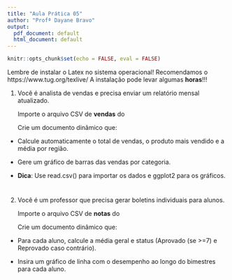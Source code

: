 ---
title: "Aula Prática 05"
author: "Profª Dayane Bravo"
output:
  pdf_document: default
  html_document: default
---

```{r setup, include = FALSE}
knitr::opts_chunk$set(echo = FALSE, eval = FALSE)
```

Lembre de instalar o Latex no sistema operacional!
Recomendamos o https://www.tug.org/texlive/
A instalação pode levar algumas **horas**!!!


1. Você é analista de vendas e precisa enviar um relatório mensal atualizado.

    Importe o arquivo CSV de **vendas** do \href{https://raw.githubusercontent.com/dayanebravo/LPA_R/main/aula_05/vendas.csv}{\textcolor{blue}{Github}}

    Crie um documento dinâmico que:

- Calcule automaticamente o total de vendas, o produto mais vendido e a média por região.
- Gere um gráfico de barras das vendas por categoria.

- **Dica**: Use read.csv() para importar os dados e ggplot2 para os gráficos.


    \href{https://github.com/dayanebravo/LPA_R/blob/main/aula_05/aula_05_pratica_ex1.Rmd}{\textcolor{blue}{Resolução}}



#



2. Você é um professor que precisa gerar boletins individuais para alunos.

    Importe o arquivo CSV de **notas** do \href{https://raw.githubusercontent.com/dayanebravo/LPA_R/refs/heads/main/aula_05/notas.csv}{\textcolor{blue}{Github}}
    
    Crie um documento dinâmico que:

- Para cada aluno, calcule a média geral e status (Aprovado (se >=7) e Reprovado caso contrário).
- Insira um gráfico de linha com o desempenho ao longo do bimestres para cada aluno.


    \href{https://github.com/dayanebravo/LPA_R/blob/main/aula_05/aula_05_pratica_ex2.Rmd}{\textcolor{blue}{Resolução}}


